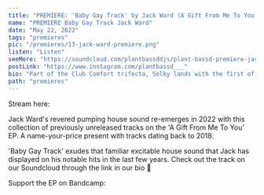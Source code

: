 ---
title: "PREMIERE: 'Baby Gay Track' by Jack Ward (A Gift From Me To You EP)"
name: "PREMIERE Baby Gay Track Jack Ward"
date: "May 22, 2022"
tags: "premieres"
pic: "/premieres/13-jack-ward-premiere.png"
listen: "Listen"
seeMore: "https://soundcloud.com/plantbassddjs/plant-bassd-premiere-jack-ward-baby-gay-track"
postLink: "https://www.instagram.com/plantbassd___"
bio: "Part of the Club Comfort trifecta, Selky lands with the first of a new edits series with 'The Bumps'. 4 Baltimore club and breakbeat fusions of classic hits"
path: "premieres"
---

<Picture src="/premieres/13-jack.jpg" alt="jack ward photo" width="75%" />

Stream here: <HoverLink url="soundcloud.com/plantbassddjs/plant-bassd-premiere-jack-ward-baby-gay-track" name="Jack Ward - Baby Gay Track" external inline />

Jack Ward's revered pumping house sound re-emerges in 2022 with this collection of previously unreleased tracks on the 'A Gift From Me To You' EP. A name-your-price present with tracks dating back to 2018.

'Baby Gay Track' exudes that familiar excitable house sound that Jack has displayed on his notable hits in the last few years. Check out the track on our Soundcloud through the link in our bio 🌱

Support the EP on Bandcamp: <HoverLink url="jack-ward.bandcamp.com/album/a-gift-from-me-to-you" external inline />
